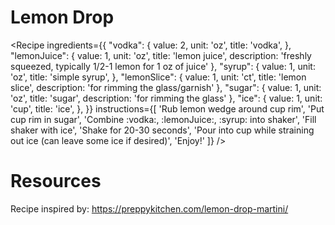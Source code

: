 
# Lemon Drop

<Recipe
    ingredients={{
        "vodka": {
            value: 2,
            unit: 'oz',
            title: 'vodka',
        },
        "lemonJuice": {
            value: 1,
            unit: 'oz',
            title: 'lemon juice',
            description: 'freshly squeezed, typically 1/2-1 lemon for 1 oz of juice'
        },
        "syrup": {
            value: 1,
            unit: 'oz',
            title: 'simple syrup',
        },
        "lemonSlice": {
            value: 1,
            unit: 'ct',
            title: 'lemon slice',
            description: 'for rimming the glass/garnish'
        },
        "sugar": {
            value: 1,
            unit: 'oz',
            title: 'sugar',
            description: 'for rimming the glass'
        },
        "ice": {
            value: 1,
            unit: 'cup',
            title: 'ice',
        },
    }}
    instructions={[
        'Rub lemon wedge around cup rim',
        'Put cup rim in sugar',
        'Combine :vodka:, :lemonJuice:, :syrup: into shaker',
        'Fill shaker with ice',
        'Shake for 20-30 seconds',
        'Pour into cup while straining out ice (can leave some ice if desired)',
        'Enjoy!'
    ]}
/>

# Resources

Recipe inspired by: https://preppykitchen.com/lemon-drop-martini/